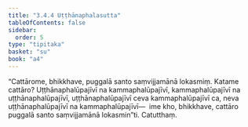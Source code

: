 ```yaml
---
title: "3.4.4 Uṭṭhānaphalasutta"
tableOfContents: false
sidebar:
  order: 5
type: "tipitaka"
basket: "su"
book: "a4"
---
```



<DynamicBreadcrumb />

<Division number="134" book="a4" bookNo="15" page="452">

<Paragraph number="848" book="a4">
“Cattārome, bhikkhave, puggalā santo saṃvijjamānā lokasmiṃ. Katame cattāro? Uṭṭhānaphalūpajīvī na kammaphalūpajīvī, kammaphalūpajīvī na uṭṭhānaphalūpajīvī, uṭṭhānaphalūpajīvī ceva kammaphalūpajīvī ca, neva uṭṭhānaphalūpajīvī na kammaphalūpajīvī—  ime kho, bhikkhave, cattāro puggalā santo saṃvijjamānā lokasmin”ti.

</Paragraph>
</Division>

<Paragraph number="849" type="center" book="a4">
Catutthaṃ.
</Paragraph>